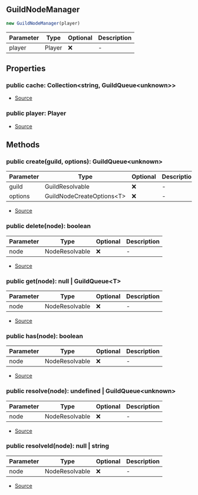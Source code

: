 ## GuildNodeManager

```typescript
new GuildNodeManager(player)
```
| Parameter | Type | Optional | Description |
| ----------- | ----------- | ----------- | ----------- |
| player | Player | ❌ | - |

## Properties
### public  cache: Collection\<string, GuildQueue\<unknown>>
- [Source](https://github.com/Androz2091/discord-player/blob/699caa2/packages/discord-player/src/Structures/GuildQueue/GuildNodeManager.ts#L30)
### public  player: Player
- [Source](https://github.com/Androz2091/discord-player/blob/699caa2/packages/discord-player/src/Structures/GuildQueue/GuildNodeManager.ts#L31)
## Methods
### public  create(guild, options): GuildQueue\<unknown>
| Parameter | Type | Optional | Description |
| ----------- | ----------- | ----------- | ----------- |
| guild | GuildResolvable | ❌ | - |
| options | GuildNodeCreateOptions\<T> | ❌ | - |


- [Source](https://github.com/Androz2091/discord-player/blob/699caa2/packages/discord-player/src/Structures/GuildQueue/GuildNodeManager.ts#L33)
### public  delete(node): boolean
| Parameter | Type | Optional | Description |
| ----------- | ----------- | ----------- | ----------- |
| node | NodeResolvable | ❌ | - |


- [Source](https://github.com/Androz2091/discord-player/blob/699caa2/packages/discord-player/src/Structures/GuildQueue/GuildNodeManager.ts#L93)
### public  get(node): null \| GuildQueue\<T>
| Parameter | Type | Optional | Description |
| ----------- | ----------- | ----------- | ----------- |
| node | NodeResolvable | ❌ | - |


- [Source](https://github.com/Androz2091/discord-player/blob/699caa2/packages/discord-player/src/Structures/GuildQueue/GuildNodeManager.ts#L81)
### public  has(node): boolean
| Parameter | Type | Optional | Description |
| ----------- | ----------- | ----------- | ----------- |
| node | NodeResolvable | ❌ | - |


- [Source](https://github.com/Androz2091/discord-player/blob/699caa2/packages/discord-player/src/Structures/GuildQueue/GuildNodeManager.ts#L88)
### public  resolve(node): undefined \| GuildQueue\<unknown>
| Parameter | Type | Optional | Description |
| ----------- | ----------- | ----------- | ----------- |
| node | NodeResolvable | ❌ | - |


- [Source](https://github.com/Androz2091/discord-player/blob/699caa2/packages/discord-player/src/Structures/GuildQueue/GuildNodeManager.ts#L102)
### public  resolveId(node): null \| string
| Parameter | Type | Optional | Description |
| ----------- | ----------- | ----------- | ----------- |
| node | NodeResolvable | ❌ | - |


- [Source](https://github.com/Androz2091/discord-player/blob/699caa2/packages/discord-player/src/Structures/GuildQueue/GuildNodeManager.ts#L110)